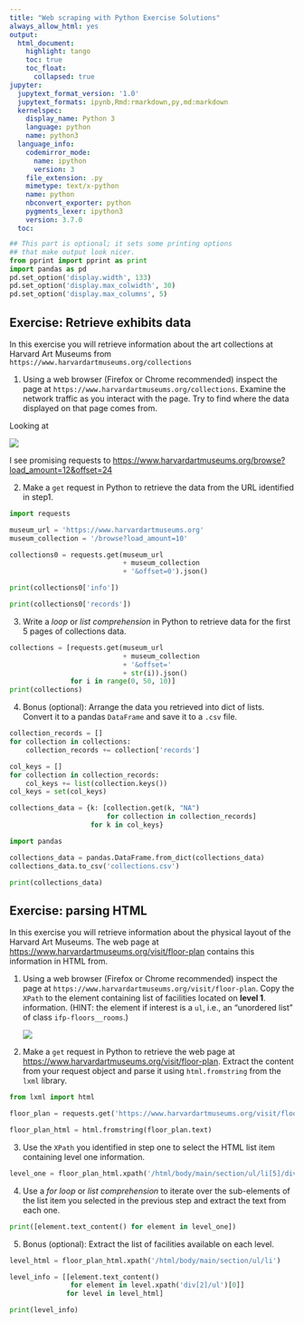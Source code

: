 ```yaml
---
title: "Web scraping with Python Exercise Solutions"
always_allow_html: yes
output: 
  html_document:
    highlight: tango
    toc: true
    toc_float:
      collapsed: true       
jupyter:
  jupytext_format_version: '1.0'
  jupytext_formats: ipynb,Rmd:rmarkdown,py,md:markdown
  kernelspec:
    display_name: Python 3
    language: python
    name: python3
  language_info:
    codemirror_mode:
      name: ipython
      version: 3
    file_extension: .py
    mimetype: text/x-python
    name: python
    nbconvert_exporter: python
    pygments_lexer: ipython3
    version: 3.7.0
  toc:
    base_numbering: 1
    nav_menu: {}
    number_sections: true
    sideBar: true
    skip_h1_title: true
    title_cell: Table of Contents
    title_sidebar: Contents
    toc_cell: false
    toc_position: {}
    toc_section_display: true
    toc_window_display: true
---
```



<style type="text/css">
pre code {
    display: block;
    unicode-bidi: embed;
    font-family: monospace;
    white-space: pre;
    max-height: 400px;
    overflow-x: scroll;
    overflow-y: scroll;
    }
</style>

```python
## This part is optional; it sets some printing options
## that make output look nicer.
from pprint import pprint as print
import pandas as pd
pd.set_option('display.width', 133)
pd.set_option('display.max_colwidth', 30)
pd.set_option('display.max_columns', 5)
```

## Exercise: Retrieve exhibits data
In this exercise you will retrieve information about the art
collections at Harvard Art Museums from
`https://www.harvardartmuseums.org/collections`

1. Using a web browser (Firefox or Chrome recommended) inspect the
   page at `https://www.harvardartmuseums.org/collections`. Examine
   the network traffic as you interact with the page. Try to find
   where the data displayed on that page comes from.



Looking at 

![](./img/ex1_network.png)

I see promising requests to
<https://www.harvardartmuseums.org/browse?load_amount=12&offset=24>

2. Make a `get` request in Python to retrieve the data from the URL
   identified in step1.

```python
import requests

museum_url = 'https://www.harvardartmuseums.org'
museum_collection = '/browse?load_amount=10'

collections0 = requests.get(museum_url
                            + museum_collection
                            + '&offset=0').json()

```

```python
print(collections0['info'])
```

```python
print(collections0['records'])
```

3. Write a *loop* or *list comprehension* in Python to retrieve data
   for the first 5 pages of collections data.

```python
collections = [requests.get(museum_url
                            + museum_collection
                            + '&offset='
                            + str(i)).json()
               for i in range(0, 50, 10)]
print(collections)
```

4. Bonus (optional): Arrange the data you retrieved into dict of
   lists. Convert it to a pandas `DataFrame` and save it to a `.csv`
   file.

```python
collection_records = []
for collection in collections:
    collection_records += collection['records']

col_keys = []
for collection in collection_records:
    col_keys += list(collection.keys())
col_keys = set(col_keys)

collections_data = {k: [collection.get(k, "NA")
                        for collection in collection_records]
                    for k in col_keys}

import pandas

collections_data = pandas.DataFrame.from_dict(collections_data)
collections_data.to_csv('collections.csv')

print(collections_data)
```


## Exercise: parsing HTML
In this exercise you will retrieve information about the physical
layout of the Harvard Art Museums. The web page at
<https://www.harvardartmuseums.org/visit/floor-plan> contains this
information in HTML from.

1. Using a web browser (Firefox or Chrome recommended) inspect the
   page at `https://www.harvardartmuseums.org/visit/floor-plan`. Copy
   the `XPath` to the element containing list of facilities located on
   **level 1**. information. (HINT: the element if interest is a `ul`,
   i.e., an "unordered list" of class `ifp-floors__rooms`.)
   
   ![](./img/ex2_ul.png)
   
2. Make a `get` request in Python to retrieve the web page at
   <https://www.harvardartmuseums.org/visit/floor-plan>. Extract the
   content from your request object and parse it using `html.fromstring`
   from the `lxml` library.

```python
from lxml import html

floor_plan = requests.get('https://www.harvardartmuseums.org/visit/floor-plan')

floor_plan_html = html.fromstring(floor_plan.text)
```

3. Use the `XPath` you identified in step one to select the HTML list item
   containing level one information.

```python
level_one = floor_plan_html.xpath('/html/body/main/section/ul/li[5]/div[2]/ul')[0]
```

4. Use a *for loop* or *list comprehension* to iterate over the
   sub-elements of the list item you selected in the previous step and
   extract the text from each one.

```python
print([element.text_content() for element in level_one])
```

5. Bonus (optional): Extract the list of facilities available on each level.

```python
level_html = floor_plan_html.xpath('/html/body/main/section/ul/li')

level_info = [[element.text_content()
               for element in level.xpath('div[2]/ul')[0]]
              for level in level_html]

print(level_info)
```
